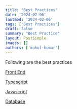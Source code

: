 ```yaml
---
title: "Best Practices"
date: '2024-02-06'
lastmod: '2024-02-06'
tags: ['Best Practices']
draft: false
summary: "Best Practice"
layout: PostSimple
images: []
authors: ['mukul-kumar']
---
```


Following are the best practices

[Front End](/blog/code-review/front-end)

[Typescript](/blog/code-review/typescript)

[Javascript](/blog/code-review/javascript)

[Database](/blog/code-review/database)